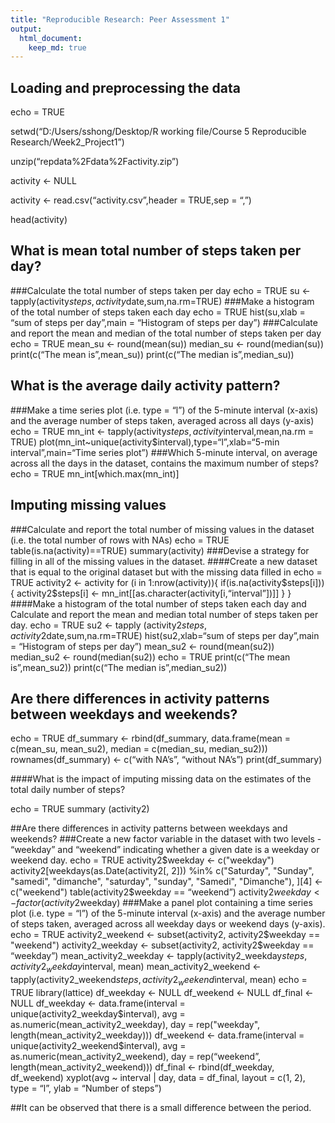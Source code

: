 ```yaml
---
title: "Reproducible Research: Peer Assessment 1"
output: 
  html_document:
    keep_md: true
---
```



## Loading and preprocessing the data
echo = TRUE

setwd("D:/Users/sshong/Desktop/R working file/Course 5 Reproducible Research/Week2_Project1")

unzip("repdata%2Fdata%2Factivity.zip")

activity <- NULL

activity <- read.csv("activity.csv",header = TRUE,sep = ",")

head(activity)


## What is mean total number of steps taken per day?
###Calculate the total number of steps taken per day
echo = TRUE
su <- tapply(activity$steps,activity$date,sum,na.rm=TRUE)
###Make a histogram of the total number of steps taken each day
echo = TRUE
hist(su,xlab = "sum of steps per day",main = "Histogram of steps per day")
###Calculate and report the mean and median of the total number of steps taken per day
echo = TRUE
mean_su <- round(mean(su))
median_su <- round(median(su))
print(c("The mean is",mean_su))
print(c("The median is",median_su))


## What is the average daily activity pattern?
###Make a time series plot (i.e. type = "l") of the 5-minute interval (x-axis) and the average number of steps taken, averaged across all days (y-axis)
echo = TRUE
mn_int <- tapply(activity$steps,activity$interval,mean,na.rm = TRUE)
plot(mn_int~unique(activity$interval),type="l",xlab="5-min interval",main="Time series plot")
###Which 5-minute interval, on average across all the days in the dataset, contains the maximum number of steps?
echo = TRUE
mn_int[which.max(mn_int)]


## Imputing missing values
###Calculate and report the total number of missing values in the dataset (i.e. the total number of rows with NAs)
echo = TRUE
table(is.na(activity)==TRUE)
summary(activity)
###Devise a strategy for filling in all of the missing values in the dataset.
####Create a new dataset that is equal to the original dataset but with the missing data filled in
echo = TRUE
activity2 <- activity
for (i in 1:nrow(activity)){
  if(is.na(activity$steps[i])){
    activity2$steps[i] <- mn_int[[as.character(activity[i,"interval"])]]
  }
}
####Make a histogram of the total number of steps taken each day and Calculate and report the mean and median total number of steps taken per day. 
echo = TRUE
su2 <- tapply (activity2$steps,activity2$date,sum,na.rm=TRUE)
hist(su2,xlab="sum of steps per day",main = "Histogram of steps per day")
mean_su2 <- round(mean(su2))
median_su2 <- round(median(su2))
echo = TRUE
print(c("The mean is",mean_su2))
print(c("The median is",median_su2))


## Are there differences in activity patterns between weekdays and weekends?
echo = TRUE
df_summary <- rbind(df_summary, data.frame(mean = c(mean_su, mean_su2), median = c(median_su, median_su2)))
rownames(df_summary) <- c("with NA's", "without NA's")
print(df_summary)

####What is the impact of imputing missing data on the estimates of the total daily number of steps?

echo = TRUE
summary (activity2)

##Are there differences in activity patterns between weekdays and weekends?
###Create a new factor variable in the dataset with two levels - "weekday" and "weekend" indicating whether a given date is a weekday or weekend day.
echo = TRUE
activity2$weekday <- c("weekday")
activity2[weekdays(as.Date(activity2[, 2])) %in% c("Saturday", "Sunday", "samedi", "dimanche", "saturday", "sunday", "Samedi", "Dimanche"), ][4] <- c("weekend")
table(activity2$weekday == "weekend")
activity2$weekday <- factor(activity2$weekday)
###Make a panel plot containing a time series plot (i.e. type = "l") of the 5-minute interval (x-axis) and the average number of steps taken, averaged across all weekday days or weekend days (y-axis). 
echo = TRUE
activity2_weekend <- subset(activity2, activity2$weekday == "weekend")
activity2_weekday <- subset(activity2, activity2$weekday == "weekday")
mean_activity2_weekday <- tapply(activity2_weekday$steps, activity2_weekday$interval, mean)
mean_activity2_weekend <- tapply(activity2_weekend$steps, activity2_weekend$interval, mean)
echo = TRUE
library(lattice)
df_weekday <- NULL
df_weekend <- NULL
df_final <- NULL
df_weekday <- data.frame(interval = unique(activity2_weekday$interval), avg = as.numeric(mean_activity2_weekday), day = rep("weekday", length(mean_activity2_weekday)))
df_weekend <- data.frame(interval = unique(activity2_weekend$interval), avg = as.numeric(mean_activity2_weekend), day = rep("weekend", length(mean_activity2_weekend)))
df_final <- rbind(df_weekday, df_weekend)
xyplot(avg ~ interval | day, data = df_final, layout = c(1, 2), 
       type = "l", ylab = "Number of steps")

##It can be observed that there is a small difference between the period.
